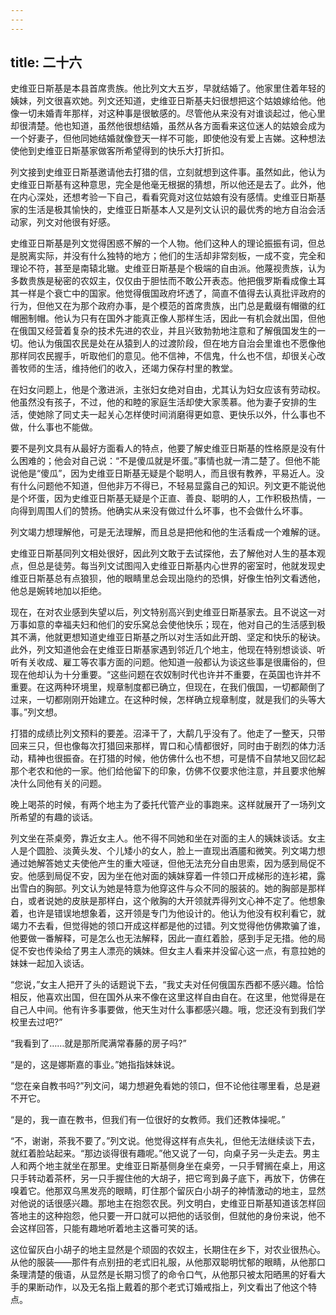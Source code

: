 ```yaml
---
---
---
```

title: 二十六
---




史维亚日斯基是本县首席贵族。他比列文大五岁，早就结婚了。他家里住着年轻的姨妹，列文很喜欢她。列文还知道，史维亚日斯基夫妇很想把这个姑娘嫁给他。他像一切未婚青年那样，对这种事是很敏感的。尽管他从来没有对谁谈起过，他心里却很清楚。他也知道，虽然他很想结婚，虽然从各方面看来这位迷人的姑娘会成为一个好妻子，但他同她结婚就像登天一样不可能，即使他没有爱上吉娣。这种想法使他到史维亚日斯基家做客所希望得到的快乐大打折扣。

列文接到史维亚日斯基邀请他去打猎的信，立刻就想到这件事。虽然如此，他认为史维亚日斯基有这种意思，完全是他毫无根据的猜想，所以他还是去了。此外，他在内心深处，还想考验一下自己，看看究竟对这位姑娘有没有感情。史维亚日斯基家的生活是极其愉快的，史维亚日斯基本人又是列文认识的最优秀的地方自治会活动家，列文对他很有好感。

史维亚日斯基是列文觉得困惑不解的一个人物。他们这种人的理论振振有词，但总是脱离实际，并没有什么独特的地方；他们的生活却非常刻板，一成不变，完全和理论不符，甚至是南辕北辙。史维亚日斯基是个极端的自由派。他蔑视贵族，认为多数贵族是秘密的农奴主，仅仅由于胆怯而不敢公开表态。他把俄罗斯看成像土耳其一样是个衰亡中的国家。他觉得俄国政府坏透了，简直不值得去认真批评政府的行为，但他又在为那个政府办事，是个模范的首席贵族，出门总是戴缀有帽徽的红帽圈制帽。他认为只有在国外才能真正像人那样生活，因此一有机会就出国，但他在俄国又经营着复杂的技术先进的农业，并且兴致勃勃地注意和了解俄国发生的一切。他认为俄国农民是处在从猿到人的过渡阶段，但在地方自治会里谁也不愿像他那样同农民握手，听取他们的意见。他不信神，不信鬼，什么也不信，却很关心改善牧师的生活，维持他们的收入，还竭力保存村里的教堂。

在妇女问题上，他是个激进派，主张妇女绝对自由，尤其认为妇女应该有劳动权。他虽然没有孩子，不过，他的和睦的家庭生活却使大家羡慕。他为妻子安排的生活，使她除了同丈夫一起关心怎样使时间消磨得更如意、更快乐以外，什么事也不做，什么事也不能做。

要不是列文具有从最好方面看人的特点，他要了解史维亚日斯基的性格原是没有什么困难的；他会对自己说：“不是傻瓜就是坏蛋。”事情也就一清二楚了。但他不能说他是“傻瓜”，因为史维亚日斯基无疑是个聪明人，而且很有教养，平易近人。没有什么问题他不知道，但他非万不得已，不轻易显露自己的知识。列文更不能说他是个坏蛋，因为史维亚日斯基无疑是个正直、善良、聪明的人，工作积极热情，一向得到周围人们的赞扬。他确实从来没有做过什么坏事，也不会做什么坏事。

列文竭力想理解他，可是无法理解，而且总是把他和他的生活看成一个难解的谜。

史维亚日斯基同列文相处很好，因此列文敢于去试探他，去了解他对人生的基本观点，但总是徒劳。每当列文试图闯入史维亚日斯基内心世界的密室时，他就发现史维亚日斯基总有点狼狈，他的眼睛里总会现出隐约的恐惧，好像生怕列文看透他，他总是婉转地加以拒绝。

现在，在对农业感到失望以后，列文特别高兴到史维亚日斯基家去。且不说这一对万事如意的幸福夫妇和他们的安乐窝总会使他快乐；现在，他对自己的生活感到极其不满，他就更想知道史维亚日斯基之所以对生活如此开朗、坚定和快乐的秘诀。此外，列文知道他会在史维亚日斯基家遇到邻近几个地主，他现在特别想谈谈、听听有关收成、雇工等农事方面的问题。他知道一般都认为谈这些事是很庸俗的，但现在他却认为十分重要。“这些问题在农奴制时代也许并不重要，在英国也许并不重要。在这两种环境里，规章制度都已确立，但现在，在我们俄国，一切都颠倒了过来，一切都刚刚开始建立。在这种时候，怎样确立规章制度，就是我们的头等大事。”列文想。

打猎的成绩比列文预料的要差。沼泽干了，大鹬几乎没有了。他走了一整天，只带回来三只，但也像每次打猎回来那样，胃口和心情都很好，同时由于剧烈的体力活动，精神也很振奋。在打猎的时候，他仿佛什么也不想，可是情不自禁地又回忆起那个老农和他的一家。他们给他留下的印象，仿佛不仅要求他注意，并且要求他解决什么同他有关的问题。

晚上喝茶的时候，有两个地主为了委托代管产业的事跑来。这样就展开了一场列文所希望的有趣的谈话。

列文坐在茶桌旁，靠近女主人。他不得不同她和坐在对面的主人的姨妹谈话。女主人是个圆脸、淡黄头发、个儿矮小的女人，脸上一直现出酒靥和微笑。列文竭力想通过她解答她丈夫使他产生的重大哑谜，但他无法充分自由思索，因为感到局促不安。他感到局促不安，因为坐在他对面的姨妹穿着一件领口开成梯形的连衫裙，露出雪白的胸部。列文认为她是特意为他穿这件与众不同的服装的。她的胸部是那样白，或者说她的皮肤是那样白，这个敞胸的大开领就弄得列文心神不定了。他想象着，也许是错误地想象着，这开领是专门为他设计的。他认为他没有权利看它，就竭力不去看，但觉得她的领口开成这样都是他的过错。列文觉得他仿佛欺骗了谁，他要做一番解释，可是怎么也无法解释，因此一直红着脸，感到手足无措。他的局促不安也传染给了男主人漂亮的姨妹。但女主人看来并没留心这一点，有意拉她的妹妹一起加入谈话。

“您说，”女主人把开了头的话题说下去，“我丈夫对任何俄国东西都不感兴趣。恰恰相反，他喜欢出国，但在国外从来不像在这里这样自由自在。在这里，他觉得是在自己人中间。他有许多事要做，他天生对什么事都感兴趣。哦，您还没有到我们学校里去过吧?”

“我看到了……就是那所爬满常春藤的房子吗?”

“是的，这是娜斯嘉的事业。”她指指妹妹说。

“您在亲自教书吗?”列文问，竭力想避免看她的领口，但不论他往哪里看，总是避不开它。

“是的，我一直在教书，但我们有一位很好的女教师。我们还教体操呢。”

“不，谢谢，茶我不要了。”列文说。他觉得这样有点失礼，但他无法继续谈下去，就红着脸站起来。“那边谈得很有趣呢。”他又说了一句，向桌子另一头走去。男主人和两个地主就坐在那里。史维亚日斯基侧身坐在桌旁，一只手臂搁在桌上，用这只手转动着茶杯，另一只手握住他的大胡子，把它弯到鼻子底下，再放下，仿佛在嗅着它。他那双乌黑发亮的眼睛，盯住那个留灰白小胡子的神情激动的地主，显然对他说的话很感兴趣。那地主在抱怨农民。列文明白，史维亚日斯基知道该怎样回答地主的这种抱怨，他只要一开口就可以把他的话驳倒，但就他的身份来说，他不会这样回答，只能有趣地听着地主这番可笑的话。

这位留灰白小胡子的地主显然是个顽固的农奴主，长期住在乡下，对农业很热心。从他的服装——那件有点别扭的老式旧礼服，从他那双聪明忧郁的眼睛，从他那口条理清楚的俄语，从显然是长期习惯了的命令口气，从他那只被太阳晒黑的好看大手的果断动作，以及无名指上戴着的那个老式订婚戒指上，列文看出了他这个特点。